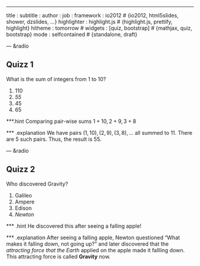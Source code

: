 ---
title       : 
subtitle    : 
author      : 
job         : 
framework   : io2012        # {io2012, html5slides, shower, dzslides, ...}
highlighter : highlight.js  # {highlight.js, prettify, highlight}
hitheme     : tomorrow      # 
widgets     : [quiz, bootstrap]            # {mathjax, quiz, bootstrap}
mode        : selfcontained # {standalone, draft}

--- &radio 

## Quizz 1
What is the sum of integers from 1 to 10?

1. 110
2. _55_
3. 45
4. 65

***.hint 
Comparing pair-wise sums $1+10, 2+9, 3+8$

*** .explanation 
We have pairs $(1,10), (2,9), (3,8),\dots$ all summed to 11. There are 5 such pairs. Thus, the result is 55.

--- &radio

## Quizz 2

Who discovered Gravity?

1. Galileo
2. Ampere
3. Edison
4. _Newton_

*** .hint
He discovered this after seeing a falling apple!

*** .explanation
After seeing a falling apple, Newton questioned "What makes it falling down, not going up?" and later discovered that the _attracting force that the Earth_ applied on the apple made it fallling down. This attracting force is called __Gravity__ now.

